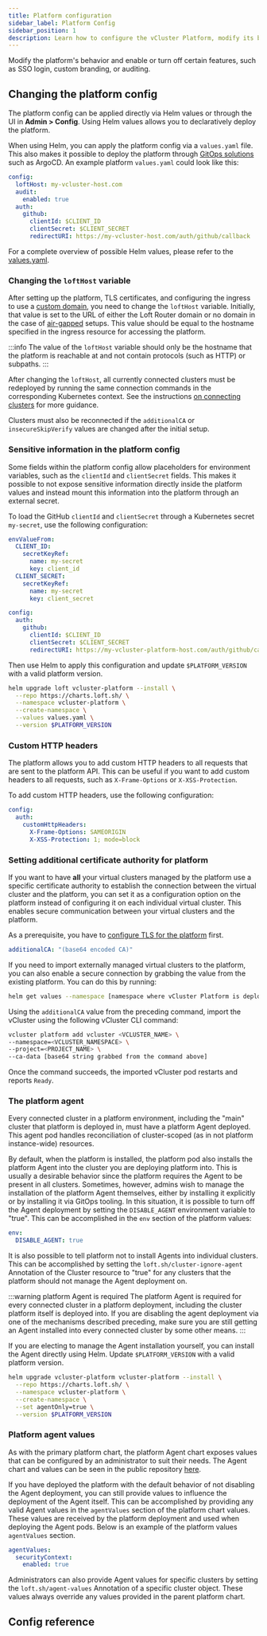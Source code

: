 ```yaml
---
title: Platform configuration
sidebar_label: Platform Config
sidebar_position: 1
description: Learn how to configure the vCluster Platform, modify its behavior, and enable or disable features such as SSO login, custom branding, and auditing.
---
```



Modify the platform's behavior and enable or turn off certain features, such as SSO login, custom branding, or auditing.

## Changing the platform config

<!-- vale off --> 
The platform config can be applied directly via Helm values or through the UI in **Admin > Config**. Using Helm values allows you to declaratively deploy the platform.
<!-- vale on --> 

When using Helm, you can apply the platform config via a
`values.yaml` file. This
also makes it possible to deploy the platform through [GitOps
solutions](../install/gitops) such as ArgoCD. An example platform `values.yaml` could look like this:

```yaml title="Example vCluster Platform configuration"
config:
  loftHost: my-vcluster-host.com
  audit:
    enabled: true
  auth:
    github:
      clientId: $CLIENT_ID
      clientSecret: $CLIENT_SECRET
      redirectURI: https://my-vcluster-host.com/auth/github/callback
```

For a complete overview of possible Helm values, please refer to the [values.yaml](https://github.com/loft-sh/loft/blob/master/chart/values.yaml).

### Changing the `loftHost` variable

After setting up the platform, TLS certificates, and configuring the ingress to
use a [custom domain](./domain.mdx), you need to change the `loftHost` variable.
Initially, that value is set to the URL of either the Loft Router domain or no
domain in the case of [air-gapped](../install/advanced/air-gapped.mdx) setups. This value should be equal to the hostname specified in the ingress resource for accessing the platform.

:::info
The value of the `loftHost` variable should only be the hostname that the platform is reachable at and not contain protocols (such as HTTP) or subpaths.
:::

After changing the `loftHost`, all currently connected clusters must be redeployed by running the same connection commands in the corresponding Kubernetes context. See the instructions [on connecting clusters](../administer/clusters/connect-cluster.mdx) for more guidance.

Clusters must also be reconnected if the `additionalCA` or `insecureSkipVerify` values are changed after the initial setup.

### Sensitive information in the platform config

Some fields within the platform config allow placeholders for environment variables, such as the `clientId` and `clientSecret` fields. This makes it possible to not expose sensitive information directly inside the platform values and instead mount this information into the platform through an external secret.

To load the GitHub `clientId` and `clientSecret` through a Kubernetes secret `my-secret`, use the following configuration:

```yaml title="Configuration with sensitive information"
envValueFrom:
  CLIENT_ID:
    secretKeyRef:
      name: my-secret
      key: client_id
  CLIENT_SECRET:
    secretKeyRef:
      name: my-secret
      key: client_secret

config:
  auth:
    github:
      clientId: $CLIENT_ID
      clientSecret: $CLIENT_SECRET
      redirectURI: https://my-vcluster-platform-host.com/auth/github/callback
```

Then use Helm to apply this configuration and update `$PLATFORM_VERSION` with a valid platform version.

```bash title="Apply configuration using Helm"
helm upgrade loft vcluster-platform --install \
  --repo https://charts.loft.sh/ \
  --namespace vcluster-platform \
  --create-namespace \
  --values values.yaml \
  --version $PLATFORM_VERSION
```

<!-- vale off -->
### Custom HTTP headers
<!-- vale on -->
The platform allows you to add custom HTTP headers to all requests that are sent to the platform API. This can be useful if you want to add custom headers to all requests, such as `X-Frame-Options` or `X-XSS-Protection`.

To add custom HTTP headers, use the following configuration:

```yaml title="Custom HTTP headers configuration"
config:
  auth:
    customHttpHeaders:
      X-Frame-Options: SAMEORIGIN
      X-XSS-Protection: 1; mode=block
```

### Setting additional certificate authority for platform

If you want to have **all** your virtual clusters managed by the platform use a
specific certificate authority to establish the connection between the virtual
cluster and the platform, you can set it as a configuration option on the
platform instead of configuring it on each individual virtual cluster. This
enables secure communication between your virtual clusters and the platform.

As a prerequisite, you have to [configure TLS for the platform](/platform/configure/domain#configure-tls) first.

```yaml title="Additional certificate authority configuration"
additionalCA: "(base64 encoded CA)"
```

If you need to import externally managed virtual clusters to the platform, you can also enable a secure connection by grabbing the value from the existing platform. You can do this by running:

```bash title="Get additionalCA value"
helm get values --namespace [namespace where vCluster Platform is deployed] [loft helm release name] --all | grep additionalCA
```

Using the `additionalCA` value from the preceding command, import the vCluster using the following vCluster CLI command:

```bash title="Import vCluster with additionalCA"
vcluster platform add vcluster <VCLUSTER_NAME> \
--namespace=<VCLUSTER_NAMESPACE> \
--project=<PROJECT_NAME> \
--ca-data [base64 string grabbed from the command above]
```

Once the command succeeds, the imported vCluster pod restarts and reports `Ready`.

### The platform agent

Every connected cluster in a platform environment, including the "main" cluster
that platform is deployed in, must have a platform Agent deployed. This agent
pod handles reconciliation of cluster-scoped (as in not platform instance-wide) resources.

By default, when the platform is installed, the platform pod also installs the
platform Agent into the cluster you are deploying platform into. This is usually
a desirable behavior since the platform requires the Agent to be present in all
clusters. Sometimes, however, admins wish to manage the installation of the
platform Agent themselves, either by installing it explicitly or by
installing it via GitOps tooling. In this situation, it is possible to turn off the Agent deployment by setting the `DISABLE_AGENT` environment variable to "true". This can be accomplished in the `env` section of the platform values:

```yaml title="Disable Agent deployment"
env:
  DISABLE_AGENT: true
```

It is also possible to tell platform not to install Agents into individual
clusters. This can be accomplished by setting the `loft.sh/cluster-ignore-agent`
Annotation of the Cluster resource to "true" for any clusters that the platform should not manage the Agent deployment on.

:::warning platform Agent is required
The platform Agent is required for every connected cluster in a platform
deployment, including the cluster platform itself is deployed into. If you are
disabling the agent deployment via one of the mechanisms described preceding, make sure you are still getting an Agent installed into every connected cluster by some other means.
:::

If you are electing to manage the Agent installation yourself, you can install the Agent directly using Helm. Update `$PLATFORM_VERSION` with a valid platform version.

```bash title="Install Agent using Helm"
helm upgrade vcluster-platform vcluster-platform --install \
  --repo https://charts.loft.sh/ \
  --namespace vcluster-platform \
  --create-namespace \
  --set agentOnly=true \
  --version $PLATFORM_VERSION
```

### Platform agent values

As with the primary platform chart, the platform Agent chart exposes values that can be configured by an administrator to suit their needs. The Agent chart and values can be seen in the public repository [here](https://github.com/loft-sh/loft/tree/master/chart).

If you have deployed the platform with the default behavior of not disabling the Agent deployment, you can still provide values to influence the deployment of the Agent itself. This can be accomplished by providing any valid Agent values in the `agentValues` section of the platform chart values. These values are received by the platform deployment and used when deploying the Agent pods. Below is an example of the platform values `agentValues` section.

```yaml title="Agent values configuration"
agentValues:
  securityContext:
    enabled: true
```

Administrators can also provide Agent values for specific clusters by setting the `loft.sh/agent-values` Annotation of a specific cluster object. These values always override any values provided in the parent platform chart.

## Config reference

<VClusterProConfig />
